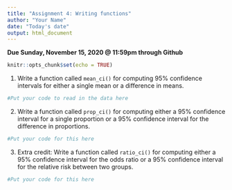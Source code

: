 ```yaml
---
title: "Assignment 4: Writing functions"
author: "Your Name"
date: "Today's date"
output: html_document
---
```


**Due Sunday, November 15, 2020 @ 11:59pm through Github**

```r
knitr::opts_chunk$set(echo = TRUE)
```

(1) Write a function called `mean_ci()` for computing 95% confidence intervals for either a single mean or a difference in means.

```r
#Put your code to read in the data here

```

(2) Write a function called `prop_ci()` for computing either a 95% confidence interval for a single proportion or a 95% confidence interval for the difference in proportions.

```r
#Put your code for this here

```

(3) Extra credit: Write a function called `ratio_ci()` for computing either a 95% confidence interval for the odds ratio or a 95% confidence interval for the relative risk between two groups.

```r
#Put your code for this here

```
